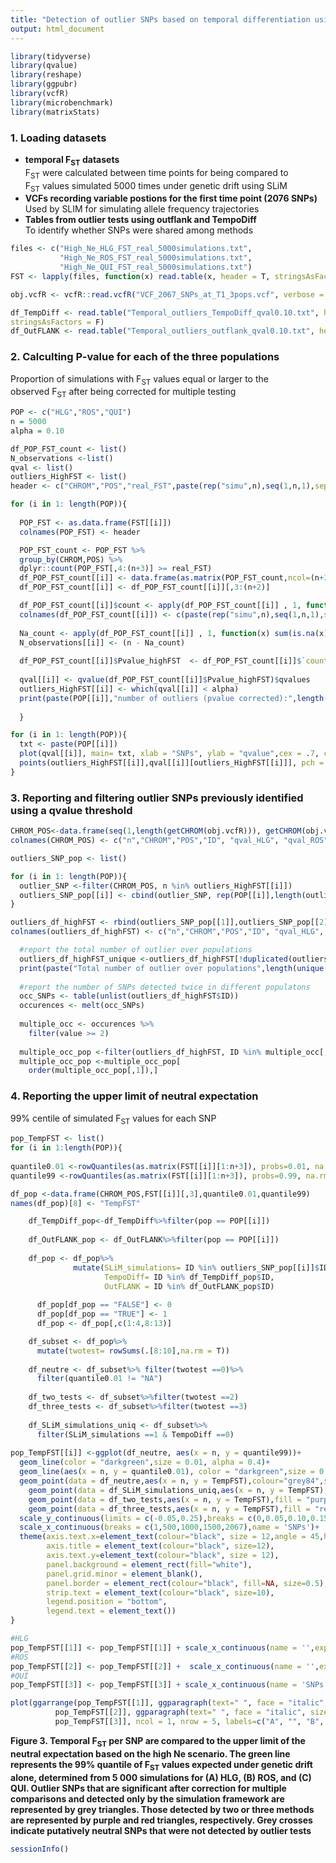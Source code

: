 ```yaml
---
title: "Detection of outlier SNPs based on temporal differentiation using SLiM simulations"
output: html_document
---
```

```r
library(tidyverse)
library(qvalue)
library(reshape)
library(ggpubr)
library(vcfR)
library(microbenchmark)
library(matrixStats)
```
### 1.  Loading datasets

- **temporal F~ST~ datasets**\
F~ST~ were calculated between time points for being compared to\
F~ST~ values simulated 5000 times under genetic drift using SLiM
- **VCFs recording variable postions for the first time point (2076 SNPs)**\
Used by SLIM for simulating allele frequency trajectories
- **Tables from outlier tests using outflank and TempoDiff**\
To identify whether SNPs were shared among methods

```r
files <- c("High_Ne_HLG_FST_real_5000simulations.txt",
           "High_Ne_ROS_FST_real_5000simulations.txt",
           "High_Ne_QUI_FST_real_5000simulations.txt")
FST <- lapply(files, function(x) read.table(x, header = T, stringsAsFactors = F)) 

obj.vcfR <- vcfR::read.vcfR("VCF_2067_SNPs_at_T1_3pops.vcf", verbose = FALSE)

df_TempDiff <- read.table("Temporal_outliers_TempoDiff_qval0.10.txt", header = T,
stringsAsFactors = F)
df_OutFLANK <- read.table("Temporal_outliers_outflank_qval0.10.txt", header = T, stringsAsFactors = F)
```

### 2. Calculting P-value for each of the three populations
Proportion of simulations with F~ST~ values equal or larger to the\
observed F~ST~ after being corrected for multiple testing
```r
POP <- c("HLG","ROS","QUI")
n = 5000
alpha = 0.10

df_POP_FST_count <- list()
N_observations <-list()
qval <- list()
outliers_HighFST <- list()
header <- c("CHROM","POS","real_FST",paste(rep("simu",n),seq(1,n,1),sep = ""))

for (i in 1: length(POP)){
  
  POP_FST <- as.data.frame(FST[[i]])
  colnames(POP_FST) <- header

  POP_FST_count <- POP_FST %>%
  group_by(CHROM,POS) %>%
  dplyr::count(POP_FST[,4:(n+3)] >= real_FST)
  df_POP_FST_count[[i]] <- data.frame(as.matrix(POP_FST_count,ncol=(n+3)))
  df_POP_FST_count[[i]] <- df_POP_FST_count[[i]][,3:(n+2)]

  df_POP_FST_count[[i]]$count <- apply(df_POP_FST_count[[i]] , 1, function(x) sum(x==1,na.rm = TRUE))
  colnames(df_POP_FST_count[[i]]) <- c(paste(rep("simu",n),seq(1,n,1),sep = ""),"count_FSTsim>FSTreal")
  
  Na_count <- apply(df_POP_FST_count[[i]] , 1, function(x) sum(is.na(x)))
  N_observations[[i]] <- (n - Na_count)
  
  df_POP_FST_count[[i]]$Pvalue_highFST  <- df_POP_FST_count[[i]]$`count_FSTsim>FSTreal`/N_observations[[i]]
  
  qval[[i]] <- qvalue(df_POP_FST_count[[i]]$Pvalue_highFST)$qvalues
  outliers_HighFST[[i]] <- which(qval[[i]] < alpha)
  print(paste(POP[[i]],"number of outliers (pvalue corrected):",length(outliers_HighFST[[i]])))
  
  }
```
```r
for (i in 1: length(POP)){
  txt <- paste(POP[[i]])
  plot(qval[[i]], main= txt, xlab = "SNPs", ylab = "qvalue",cex = .7, col = "grey")
  points(outliers_HighFST[[i]],qval[[i]][outliers_HighFST[[i]]], pch = 3, cex = .7, col = "red")
}
```

### 3. Reporting and filtering outlier SNPs previously identified using a qvalue threshold
```r
CHROM_POS<-data.frame(seq(1,length(getCHROM(obj.vcfR))), getCHROM(obj.vcfR),getPOS(obj.vcfR),getID(obj.vcfR) ,qval[[1]],qval[[2]],qval[[3]])
colnames(CHROM_POS) <- c("n","CHROM","POS","ID", "qval_HLG", "qval_ROS", "qval_QUI")

outliers_SNP_pop <- list()

for (i in 1: length(POP)){ 
  outlier_SNP <-filter(CHROM_POS, n %in% outliers_HighFST[[i]])
  outliers_SNP_pop[[i]] <- cbind(outlier_SNP, rep(POP[[i]],length(outliers_HighFST[[i]])))
}

outliers_df_highFST <- rbind(outliers_SNP_pop[[1]],outliers_SNP_pop[[2]],outliers_SNP_pop[[3]])
colnames(outliers_df_highFST) <- c("n","CHROM","POS","ID", "qval_HLG", "qval_ROS", "qval_QUI","pop_detected")

  #report the total number of outlier over populations
  outliers_df_highFST_unique <-outliers_df_highFST[!duplicated(outliers_df_highFST$n), ]
  print(paste("Total number of outlier over populations",length(unique(outliers_df_highFST$ID))))
  
  #report the number of SNPs detected twice in different populatons 
  occ_SNPs <- table(unlist(outliers_df_highFST$ID))
  occurences <- melt(occ_SNPs)
  
  multiple_occ <- occurences %>%
    filter(value >= 2)
  
  multiple_occ_pop <-filter(outliers_df_highFST, ID %in% multiple_occ[,1])  
  multiple_occ_pop <-multiple_occ_pop[
    order(multiple_occ_pop[,1]),]
```

### 4. Reporting  the upper limit of  neutral expectation
99% centile of simulated F~ST~ values for each SNP
```r
pop_TempFST <- list()
for (i in 1:length(POP)){
  
quantile0.01 <-rowQuantiles(as.matrix(FST[[i]][1:n+3]), probs=0.01, na.rm = TRUE)
quantile99 <-rowQuantiles(as.matrix(FST[[i]][1:n+3]), probs=0.99, na.rm = TRUE)

df_pop <-data.frame(CHROM_POS,FST[[i]][,3],quantile0.01,quantile99)
names(df_pop)[8] <- "TempFST"

    df_TempDiff_pop<-df_TempDiff%>%filter(pop == POP[[i]])
    
    df_OutFLANK_pop <- df_OutFLANK%>%filter(pop == POP[[i]])
    
    df_pop <- df_pop%>%
              mutate(SLiM_simulations= ID %in% outliers_SNP_pop[[i]]$ID,
                     TempoDiff= ID %in% df_TempDiff_pop$ID,
                     OutFLANK = ID %in% df_OutFLANK_pop$ID)
    
      df_pop[df_pop == "FALSE"] <- 0
      df_pop[df_pop == "TRUE"] <- 1   
      df_pop <- df_pop[,c(1:4,8:13)]

    df_subset <- df_pop%>%
      mutate(twotest= rowSums(.[8:10],na.rm = T))
    
    df_neutre <- df_subset%>% filter(twotest ==0)%>%
      filter(quantile0.01 != "NA")
    
    df_two_tests <- df_subset%>%filter(twotest ==2)
    df_three_tests <- df_subset%>%filter(twotest ==3)
    
    df_SLiM_simulations_uniq <- df_subset%>%
      filter(SLiM_simulations ==1 & TempoDiff ==0)
    
pop_TempFST[[i]] <-ggplot(df_neutre, aes(x = n, y = quantile99))+
  geom_line(color = "darkgreen",size = 0.01, alpha = 0.4)+
  geom_line(aes(x = n, y = quantile0.01), color = "darkgreen",size = 0.01, alpha = 0.4)+
  geom_point(data = df_neutre,aes(x = n, y = TempFST),colour="grey84",size = 1,shape = 4)+
    geom_point(data = df_SLiM_simulations_uniq,aes(x = n, y = TempFST),fill = "grey",size = 2,shape = 25)+
    geom_point(data = df_two_tests,aes(x = n, y = TempFST),fill = "purple",size = 2.5,shape = 25)+
    geom_point(data = df_three_tests,aes(x = n, y = TempFST),fill = "red",size = 2.5,shape = 25)+
  scale_y_continuous(limits = c(-0.05,0.25),breaks = c(0,0.05,0.10,0.15,0.20,0.25),name = expression(F[ST]))+
  scale_x_continuous(breaks = c(1,500,1000,1500,2067),name = 'SNPs')+
  theme(axis.text.x=element_text(colour="black", size = 12,angle = 45,hjust=0.95,vjust=0.9),
        axis.title = element_text(colour="black", size=12),
        axis.text.y=element_text(colour="black", size = 12),
        panel.background = element_rect(fill="white"),
        panel.grid.minor = element_blank(),
        panel.border = element_rect(colour="black", fill=NA, size=0.5),
        strip.text = element_text(colour="black", size=10),
        legend.position = "bottom",
        legend.text = element_text())
}

#HLG 
pop_TempFST[[1]] <- pop_TempFST[[1]] + scale_x_continuous(name = '',expand = c(0.01,0.01)) + theme(axis.text.x=element_blank())
#ROS
pop_TempFST[[2]] <- pop_TempFST[[2]] +  scale_x_continuous(name = '',expand = c(0.01,0.01))+ theme(axis.text.x=element_blank())
#QUI
pop_TempFST[[3]] <- pop_TempFST[[3]] + scale_x_continuous(name = 'SNPs',expand = c(0.01,0.01))

```

```r
plot(ggarrange(pop_TempFST[[1]], ggparagraph(text=" ", face = "italic", size = 10, color = "black"), 
          pop_TempFST[[2]], ggparagraph(text=" ", face = "italic", size = 10, color = "black"), 
          pop_TempFST[[3]], ncol = 1, nrow = 5, labels=c("A", "", "B", "", "C"), heights=c(1.5,0.01,1.5,0.01,1.80), widths=c(1, 1, 1, 1, 1), common.legend = TRUE, legend="bottom" ))
```






















**Figure 3. Temporal F~ST~ per SNP are compared to the upper limit of the neutral expectation based on the high Ne scenario. The green line represents the 99% quantile of F~ST~ values expected under genetic drift alone, determined from 5 000 simulations for (A) HLG, (B) ROS, and (C) QUI. Outlier SNPs that are significant after correction for multiple comparisons and detected only by the simulation framework are represented by grey triangles. Those detected by two or three methods are represented by purple and red triangles, respectively. Grey crosses indicate putatively neutral SNPs that were not detected by outlier tests**

```r
sessionInfo()
```




